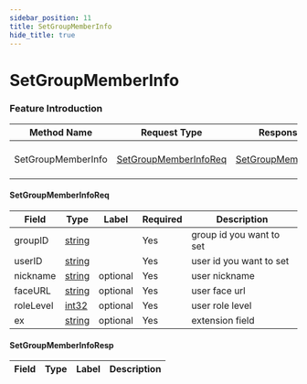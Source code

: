 ```yaml
---
sidebar_position: 11
title: SetGroupMemberInfo
hide_title: true
---
```


# SetGroupMemberInfo

### Feature Introduction



| Method Name | Request Type | Response Type | Description |
| ----------- | ------------ | ------------- | ------------- |
| SetGroupMemberInfo | [SetGroupMemberInfoReq](docs/group/index.mdx#SetGroupMemberInfoReq) | [SetGroupMemberInfoResp](docs/group/index.mdx#SetGroupMemberInfoResp) | set group member information |
 

#### SetGroupMemberInfoReq
| Field | Type | Label | Required | Description |
| ----- | ---- | ----- | -------- | ----------- |
| groupID | [string](docs/scalar/scalar.mdx) |  | Yes | group id you want to set |
| userID | [string](docs/scalar/scalar.mdx) |  | Yes | user id you want to set |
| nickname | [string](docs/scalar/scalar.mdx) | optional | Yes | user nickname |
| faceURL | [string](docs/scalar/scalar.mdx) | optional | Yes | user face url |
| roleLevel | [int32](docs/scalar/scalar.mdx) | optional | Yes | user role level |
| ex | [string](docs/scalar/scalar.mdx) | optional | Yes | extension field |
 

#### SetGroupMemberInfoResp
| Field | Type | Label | Description |
| ----- | ---- | ----- | ----------- |


